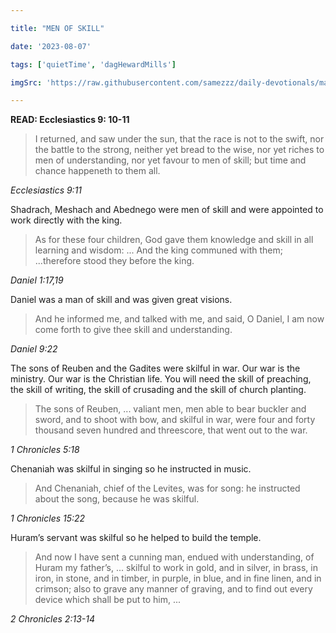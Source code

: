 ```yaml
---

title: "MEN OF SKILL"

date: '2023-08-07'

tags: ['quietTime', 'dagHewardMills']

imgSrc: 'https://raw.githubusercontent.com/samezzz/daily-devotionals/main/images/evangelist-dag.jpg'

---
```


**READ: Ecclesiastics 9: 10-11**

>I returned, and saw under the sun, that the race is not to the swift, nor the battle to the strong, neither yet bread to the wise, nor yet riches to men of understanding, nor yet favour to men of skill; but time and chance happeneth to them all. 

*Ecclesiastics 9:11*

Shadrach, Meshach and Abednego were men of skill and were appointed to work directly with the king. 

>As for these four children, God gave them knowledge and skill in all learning and wisdom: ... And the king communed with them; ...therefore stood they before the king. 

*Daniel 1:17,19*

Daniel was a man of skill and was given great visions. 

>And he informed me, and talked with me, and said, O Daniel, I am now come forth to give thee skill and understanding. 

*Daniel 9:22*

The sons of Reuben and the Gadites were skilful in war. Our war is the ministry. Our war is the Christian life. You will need the skill of preaching, the skill of writing, the skill of crusading and the skill of church planting. 

>The sons of Reuben, ... valiant men, men able to bear buckler and sword, and to shoot with bow, and skilful in war, were four and forty thousand seven hundred and threescore, that went out to the war. 

*1 Chronicles 5:18*

Chenaniah was skilful in singing so he instructed in music. 

>And Chenaniah, chief of the Levites, was for song: he instructed about the song, because he was skilful. 

*1 Chronicles 15:22*

Huram’s servant was skilful so he helped to build the temple. 

>And now I have sent a cunning man, endued with understanding, of Huram my father’s, ... skilful to work in gold, and in silver, in brass, in iron, in stone, and in timber, in purple, in blue, and in fine linen, and in crimson; also to grave any manner of graving, and to find out every device which shall be put to him, ... 

*2 Chronicles 2:13-14*
